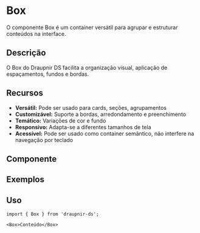 
<Meta of={BoxStories} component={Box}/>

# Box

O componente Box é um container versátil para agrupar e estruturar conteúdos na interface.

## Descrição
O Box do Draupnir DS facilita a organização visual, aplicação de espaçamentos, fundos e bordas.

## Recursos
- **Versátil:** Pode ser usado para cards, seções, agrupamentos
- **Customizável:** Suporte a bordas, arredondamento e preenchimento
- **Temático:** Variações de cor e fundo
- **Responsivo:** Adapta-se a diferentes tamanhos de tela
- **Acessível:** Pode ser usado como container semântico, não interfere na navegação por teclado

## Componente
<Primary />
<Controls />

## Exemplos
<Canvas>
  <Story of={BoxStories.Default} />
  <Story of={BoxStories.BoxAlert} />
  <Story of={BoxStories.BoxSuccess} />
  <Story of={BoxStories.BoxError} />
</Canvas>

## Uso

```tsx
import { Box } from 'draupnir-ds';

<Box>Conteúdo</Box>
```